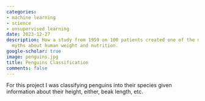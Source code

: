 ```yaml
---
categories:
- machine learning
- science
- unsupervised learning
date: 2023-12-27
description: How a study from 1959 on 100 patients created one of the most enduring
  myths about human weight and nutrition.
google-scholar: true
image: penguins.jpg
title: Penguins Classification
comments: false
---
```


For this project I was classifying penguins into their species given information about their height, either, beak length, etc.